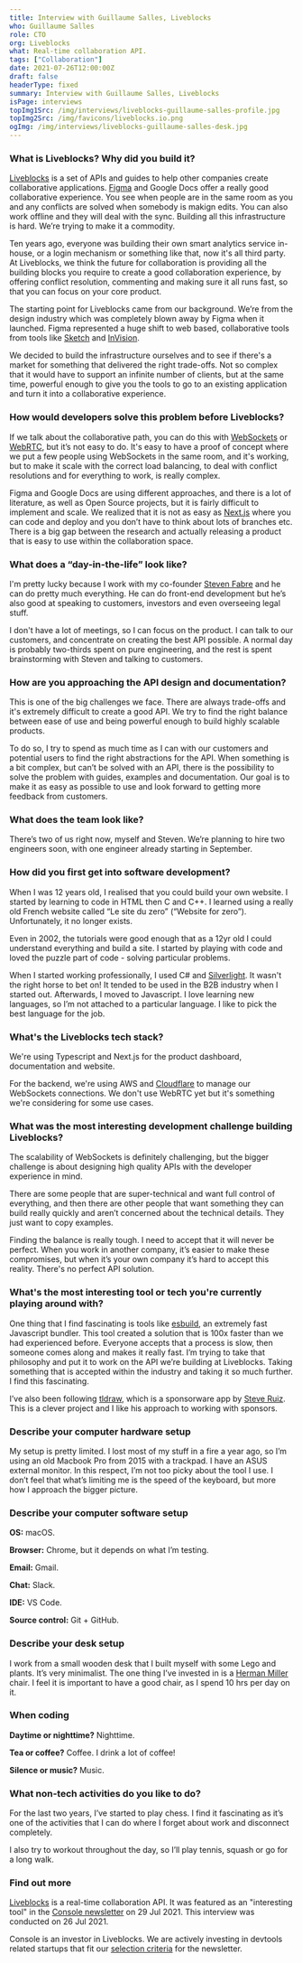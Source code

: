 ```yaml
---
title: Interview with Guillaume Salles, Liveblocks
who: Guillaume Salles
role: CTO
org: Liveblocks
what: Real-time collaboration API.
tags: ["Collaboration"]
date: 2021-07-26T12:00:00Z
draft: false
headerType: fixed
summary: Interview with Guillaume Salles, Liveblocks
isPage: interviews
topImg1Src: /img/interviews/liveblocks-guillaume-salles-profile.jpg
topImg2Src: /img/favicons/liveblocks.io.png
ogImg: /img/interviews/liveblocks-guillaume-salles-desk.jpg
---
```


### What is Liveblocks? Why did you build it?

[Liveblocks](https://liveblocks.io/) is a set of APIs and guides to help other
companies create collaborative applications. [Figma](https://www.figma.com/) and
Google Docs offer a really good collaborative experience. You see when people
are in the same room as you and any conflicts are solved when somebody is makign
edits. You can also work offline and they will deal with the sync. Building all
this infrastructure is hard. We’re trying to make it a commodity.

Ten years ago, everyone was building their own smart analytics service in-house,
or a login mechanism or something like that, now it's all third party. At
Liveblocks, we think the future for collaboration is providing all the building
blocks you require to create a good collaboration experience, by offering
conflict resolution, commenting and making sure it all runs fast, so that you
can focus on your core product.

The starting point for Liveblocks came from our background. We’re from the
design industry which was completely blown away by Figma when it launched. Figma
represented a huge shift to web based, collaborative tools from tools like
[Sketch](https://www.sketch.com/) and [InVision](https://www.invisionapp.com/).

We decided to build the infrastructure ourselves and to see if there's a market
for something that delivered the right trade-offs. Not so complex that it would
have to support an infinite number of clients, but at the same time, powerful
enough to give you the tools to go to an existing application and turn it into a
collaborative experience.

### How would developers solve this problem before Liveblocks?

If we talk about the collaborative path, you can do this with
[WebSockets](https://developer.mozilla.org/en-US/docs/Web/API/WebSockets_API) or
[WebRTC](https://webrtc.org/), but it’s not easy to do. It's easy to have a
proof of concept where we put a few people using WebSockets in the same room,
and it's working, but to make it scale with the correct load balancing, to deal
with conflict resolutions and for everything to work, is really complex.

Figma and Google Docs are using different approaches, and there is a lot of
literature, as well as Open Source projects, but it is fairly difficult to
implement and scale. We realized that it is not as easy as
[Next.js](https://nextjs.org/) where you can code and deploy and you don’t have
to think about lots of branches etc. There is a big gap between the research and
actually releasing a product that is easy to use within the collaboration space.

### What does a “day-in-the-life” look like?

I'm pretty lucky because I work with my co-founder
[Steven Fabre](https://twitter.com/stevenfabre) and he can do pretty much
everything. He can do front-end development but he’s also good at speaking to
customers, investors and even overseeing legal stuff.

I don't have a lot of meetings, so I can focus on the product. I can talk to our
customers, and concentrate on creating the best API possible. A normal day is
probably two-thirds spent on pure engineering, and the rest is spent
brainstorming with Steven and talking to customers.

### How are you approaching the API design and documentation?

This is one of the big challenges we face. There are always trade-offs and it's
extremely difficult to create a good API. We try to find the right balance
between ease of use and being powerful enough to build highly scalable products.

To do so, I try to spend as much time as I can with our customers and potential
users to find the right abstractions for the API. When something is a bit
complex, but can’t be solved with an API, there is the possibility to solve the
problem with guides, examples and documentation. Our goal is to make it as easy
as possible to use and look forward to getting more feedback from customers.

### What does the team look like?

There’s two of us right now, myself and Steven. We’re planning to hire two
engineers soon, with one engineer already starting in September.

### How did you first get into software development?

When I was 12 years old, I realised that you could build your own website. I
started by learning to code in HTML then C and C++. I learned using a really old
French website called “Le site du zero” (“Website for zero”). Unfortunately, it
no longer exists.

Even in 2002, the tutorials were good enough that as a 12yr old I could
understand everything and build a site. I started by playing with code and loved
the puzzle part of code - solving particular problems.

When I started working professionally, I used C# and
[Silverlight](https://en.wikipedia.org/wiki/Microsoft_Silverlight). It wasn't
the right horse to bet on! It tended to be used in the B2B industry when I
started out. Afterwards, I moved to Javascript. I love learning new languages,
so I’m not attached to a particular language. I like to pick the best language
for the job.

### What's the Liveblocks tech stack?

We're using Typescript and Next.js for the product dashboard, documentation and
website.

For the backend, we're using AWS and [Cloudflare](https://www.cloudflare.com/)
to manage our WebSockets connections. We don't use WebRTC yet but it's something
we're considering for some use cases.

### What was the most interesting development challenge building Liveblocks?

The scalability of WebSockets is definitely challenging, but the bigger
challenge is about designing high quality APIs with the developer experience in
mind.

There are some people that are super-technical and want full control of
everything, and then there are other people that want something they can build
really quickly and aren’t concerned about the technical details. They just want
to copy examples.

Finding the balance is really tough. I need to accept that it will never be
perfect. When you work in another company, it’s easier to make these
compromises, but when it’s your own company it’s hard to accept this reality.
There's no perfect API solution.

### What's the most interesting tool or tech you're currently playing around with?

One thing that I find fascinating is tools like
[esbuild](https://esbuild.github.io/), an extremely fast Javascript bundler.
This tool created a solution that is 100x faster than we had experienced before.
Everyone accepts that a process is slow, then someone comes along and makes it
really fast. I’m trying to take that philosophy and put it to work on the API
we’re building at Liveblocks. Taking something that is accepted within the
industry and taking it so much further. I find this fascinating.

I’ve also been following [tldraw](https://www.tldraw.com/sponsorware), which is
a sponsorware app by [Steve Ruiz](https://twitter.com/steveruizok). This is a
clever project and I like his approach to working with sponsors.

### Describe your computer hardware setup

My setup is pretty limited. I lost most of my stuff in a fire a year ago, so I’m
using an old Macbook Pro from 2015 with a trackpad. I have an ASUS external
monitor. In this respect, I’m not too picky about the tool I use. I don’t feel
that what’s limiting me is the speed of the keyboard, but more how I approach
the bigger picture.

### Describe your computer software setup

**OS:** macOS.

**Browser:** Chrome, but it depends on what I’m testing.

**Email:** Gmail.

**Chat:** Slack.

**IDE:** VS Code.

**Source control:** Git + GitHub.

### Describe your desk setup

<ImageProvider center src="/img/interviews/liveblocks-guillaume-salles-desk.jpg" alt="The desk of Guillaume Salles, Liveblocks." />

I work from a small wooden desk that I built myself with some Lego and plants.
It’s very minimalist. The one thing I’ve invested in is a
[Herman Miller](https://www.hermanmiller.com/) chair. I feel it is important to
have a good chair, as I spend 10 hrs per day on it.

### When coding

**Daytime or nighttime?** Nighttime.

**Tea or coffee?** Coffee. I drink a lot of coffee!

**Silence or music?** Music.

### What non-tech activities do you like to do?

For the last two years, I’ve started to play chess. I find it fascinating as
it’s one of the activities that I can do where I forget about work and
disconnect completely.

I also try to workout throughout the day, so I’ll play tennis, squash or go for
a long walk.

### Find out more

[Liveblocks](https://liveblocks.io/) is a real-time collaboration API. It was
featured as an "interesting tool" in the
[Console newsletter](https://console.dev) on 29 Jul 2021. This interview was
conducted on 26 Jul 2021.

Console is an investor in Liveblocks. We are actively investing in devtools
related startups that fit our [selection criteria](/selection-criteria/) for the
newsletter.

